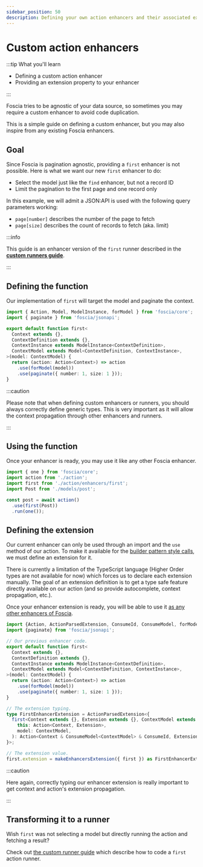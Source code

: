 ```yaml
---
sidebar_position: 50
description: Defining your own action enhancers and their associated extension.
---
```


# Custom action enhancers

:::tip What you'll learn

- Defining a custom action enhancer
- Providing an extension property to your enhancer

:::

Foscia tries to be agnostic of your data source, so sometimes you may
require a custom enhancer to avoid code duplication.

This is a simple guide on defining a custom enhancer, but you may also inspire
from any existing Foscia enhancers.

## Goal

Since Foscia is pagination agnostic, providing a `first` enhancer is
not possible. Here is what we want our new `first` enhancer to do:

- Select the model just like the `find` enhancer, but not a record ID
- Limit the pagination to the first page and one record only

In this example, we will admit a JSON:API is used with the following query
parameters working:

- `page[number]` describes the number of the page to fetch
- `page[size]` describes the count of records to fetch (aka. limit)

:::info

This guide is an enhancer version of the `first` runner described in the
[**custom runners guide**](/docs/advanced/custom-action-runners).

:::

## Defining the function

Our implementation of `first` will target the model and paginate the context.

```ts title="action/enhancers/first.ts"
import { Action, Model, ModelInstance, forModel } from 'foscia/core';
import { paginate } from 'foscia/jsonapi';

export default function first<
  Context extends {},
  ContextDefinition extends {},
  ContextInstance extends ModelInstance<ContextDefinition>,
  ContextModel extends Model<ContextDefinition, ContextInstance>,
>(model: ContextModel) {
  return (action: Action<Context>) => action
    .use(forModel(model))
    .use(paginate({ number: 1, size: 1 }));
}
```

:::caution

Please note that when defining custom enhancers or runners, you should always
correctly define generic types. This is very important as it will allow the
context propagation through other enhancers and runners.

:::

## Using the function

Once your enhancer is ready, you may use it like any other Foscia enhancer.

```javascript
import { one } from 'foscia/core';
import action from './action';
import first from './action/enhancers/first';
import Post from './models/post';

const post = await action()
  .use(first(Post))
  .run(one());
```

## Defining the extension

Our current enhancer can only be used through an import and the `use` method
of our action. To make it available for the
[builder pattern style calls](/docs/actions#extensions), we must define an
extension for it.

There is currently a limitation of the TypeScript language (Higher Order types
are not available for now) which forces us to declare each extension manually.
The goal of an extension definition is to get a type safe feature directly
available on our action (and so provide autocomplete, context propagation,
etc.).

Once your enhancer extension is ready, you will be able to use it
[as any other enhancers of Foscia](/docs/actions#extensions).

```ts title="action/enhancers/first.ts"
import {Action, ActionParsedExtension, ConsumeId, ConsumeModel, forModel, makeEnhancersExtension, Model, ModelInstance} from 'foscia/core';
import {paginate} from 'foscia/jsonapi';

// Our previous enhancer code.
export default function first<
  Context extends {},
  ContextDefinition extends {},
  ContextInstance extends ModelInstance<ContextDefinition>,
  ContextModel extends Model<ContextDefinition, ContextInstance>,
>(model: ContextModel) {
  return (action: Action<Context>) => action
    .use(forModel(model))
    .use(paginate({ number: 1, size: 1 }));
}

// The extension typing.
type FirstEnhancerExtension = ActionParsedExtension<{
  first<Context extends {}, Extension extends {}, ContextModel extends Model>(
    this: Action<Context, Extension>,
    model: ContextModel,
  ): Action<Context & ConsumeModel<ContextModel> & ConsumeId, Extension>;
}>;

// The extension value.
first.extension = makeEnhancersExtension({ first }) as FirstEnhancerExtension;
```

:::caution

Here again, correctly typing our enhancer extension is really important to get
context and action's extension propagation.

:::

## Transforming it to a runner

Wish `first` was not selecting a model but directly running the action
and fetching a result?

Check out [the custom runner guide](/docs/advanced/custom-action-runners) which
describe how to code a `first` action runner.
